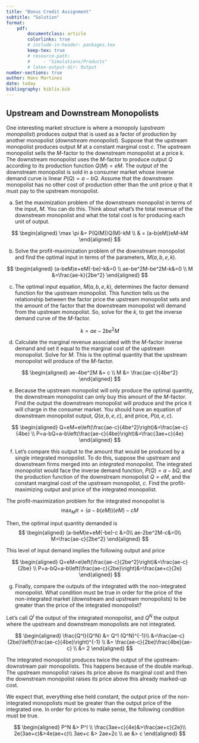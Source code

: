 ```yaml
---
title: "Bonus Credit Assignment"
subtitle: "Solution"
format:
    pdf:
        documentclass: article
        colorlinks: true
        # include-in-header: packages.tex
        keep-tex: true
        # resource-path: 
        #     - "Simulations/Products"
        # latex-output-dir: Output
number-sections: true
author: Hans Martinez
date: today
bibliography: biblio.bib
---
```

## Upstream and Downstream Monopolists {-}

One interesting market structure is where a monopoly (*upstream monopolist*) produces output that is used as a factor of production by another monopolist (*downstream monopolist*). Suppose that the upstream monopolist produces output $M$ at a constant marginal cost $c$. The upstream monopolist sells the $M$-factor to the downstream monopolist at a price $k$. The downstream monopolist uses the $M$-factor to produce output $Q$ according to its production function $Q(M)=eM$. The output of the downstream monopolist is sold in a consumer market whose inverse demand curve is linear $P(Q)=a-bQ$. Assume that the downstream monopolist has no other cost of production other than the unit price $q$ that it must pay to the upstream monopolist.

a. Set the maximization problem of the downstream monopolist in terms of the input, $M$. You can do this. Think about what's the total revenue of the downstream monopolist and what the total cost is for producing each unit of output.

$$
\begin{aligned}     
\max \pi &= P(Q(M))Q(M)-kM \\
        & = (a-b(eM))eM-kM
\end{aligned}
$$

b. Solve the profit-maximization problem of the downstream monopolist and find the optimal input in terms of the parameters, $M(a,b,e,k)$. 

$$
\begin{aligned}
    (a-beM)e+eM(-be)-k&=0 \\
    ae-be^2M-be^2M-k&=0 \\
    M &=\frac{ae-k}{2be^2}
\end{aligned}
$$

c. The optimal input equation, $M(a,b,e,k)$, determines the factor demand function for the upstream monopolist. This function tells us the relationship between the factor price the upstream monopolist sets and the amount of the factor that the downstream monopolist will demand from the upstream monopolist. So, solve for the $k$, to get the inverse demand curve of the $M$-factor.


$$
k=ae-2be^2M
$$

d. Calculate the marginal revenue associated with the $M$-factor inverse demand and set it equal to the marginal cost of the upstream monopolist. Solve for $M$. This is the optimal quantity that the upstream monopolist will produce of the $M$-factor.

$$
\begin{aligned}
    ae-4be^2M &= c \\
    M &= \frac{ae-c}{4be^2}
\end{aligned}
$$

e. Because the upstream monopolist will only produce the optimal quantity, the downstream monopolist can only buy this amount of the $M$-factor. Find the output the downstream monopolist will produce and the price it will charge in the consumer market. You should have an equation of downstream monopolist output, $Q(a,b,e,c)$, and price, $P(a,e,c)$.

$$
\begin{aligned}
    Q=eM=e\left(\frac{ae-c}{4be^2}\right)&=\frac{ae-c}{4be} \\
    P=a-bQ=a-b\left(\frac{ae-c}{4be}\right)&=\frac{3ae+c}{4e}
\end{aligned}
$$

f. Let's compare this output to the amount that would be produced by a single integrated monopolist. To do this, suppose the upstream and downstream firms merged into an *integrated* monopolist. The integrated monopolist would face the inverse demand function, $P(Q)=a-bQ$, and the production function of the downstream monopolist $Q=eM$, and the constant marginal cost of the upstream monopolist, $c$. Find the profit-maximizing output and price of the integrated monopolist.


The profit-maximization problem for the integrated monopolist is
$$
\max_M \pi = (a-b(eM))(eM)-cM
$$

Then, the optimal input quantity demanded is
$$
\begin{aligned}
    (a-beM)e+eM(-be)-c &=0\\
    ae-2be^2M-c&=0\\
    M=\frac{ae-c}{2be^2}
\end{aligned}
$$

This level of input demand implies the following output and price

$$
\begin{aligned}
    Q=eM=e\left(\frac{ae-c}{2be^2}\right)&=\frac{ae-c}{2be} \\
    P=a-bQ=a-b\left(\frac{ae-c}{2be}\right)&=\frac{ae+c}{2e}
\end{aligned}
$$


g. Finally, compare the outputs of the integrated with the non-integrated monopolist. What condition must be true in order for the price of the non-integrated market (downstream and upstream monopolists) to be greater than the price of the integrated monopolist?

Let's call $Q^I$ the output of the integrated monopolist, and $Q^N$ the output where the upstream and downstream monopolists are not integrated.

$$
\begin{aligned}
    \frac{Q^I}{Q^N} &= Q^I (Q^N)^{-1}\\
                    &=\frac{ae-c}{2be}\left(\frac{ae-c}{4be}\right)^{-1} \\
                    &= \frac{ae-c}{2be}\frac{4be}{ae-c} \\
                    &= 2
\end{aligned}
$$

The integrated monopolist produces twice the output of the upstream-downstream pair monopolists. This happens because of the double markup. The upstream monopolist raises its price above its marginal cost and then the downstream monopolist raises its price above this already marked-up cost.

We expect that, everything else held constant, the output price of the non-integrated monopolists must be greater than the output price of the integrated one. In order for prices to make sense, the following condition must be true. 

$$
\begin{aligned}
    P^N &> P^I \\
    \frac{3ae+c}{4e}&>\frac{ae+c}{2e}\\
    2e(3ae+c)&>4e(ae+c)\\
    3ae+c &> 2ae+2c \\
    ae &> c
\end{aligned}
$$